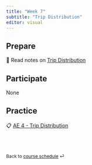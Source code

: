 ```yaml
---
title: "Week 7"
subtitle: "Trip Distribution"
editor: visual
---
```



## Prepare

📖 Read notes on [Trip Distribution](/teaching/CIVE461/supplemental/trip-distribution.html)

## Participate

None

## Practice

📋 [AE 4 - Trip Distribution](/teaching/CIVE461/ae/ae-4-trip-distribution.html) 

<br><br>

::: {style="font-size: 0.875em;"}
Back to [course schedule](/teaching/CIVE461/ "Course schedule") ⏎
:::
